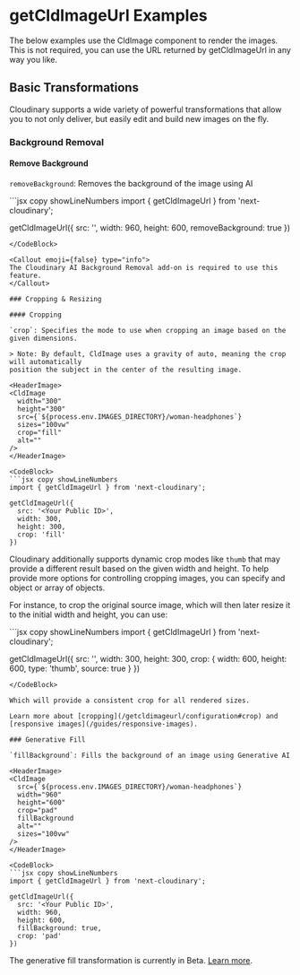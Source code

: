 


<Head>
  <title>getCldImageUrl Examples - Next Cloudinary</title>
  <meta name="og:title" content="getCldImageUrl Examples - Next Cloudinary" />
  <meta name="og:url" content={`https://next.cloudinary.dev/getcldimageurl/examples`} />
</Head>

<OgImage
  title="getCldImageUrl Examples"
  twitterTitle="getCldImageUrl Examples"
/>

# getCldImageUrl Examples

<Callout emoji={false}>
  The below examples use the CldImage component to render the images. This is not required, you can use the URL returned by getCldImageUrl in any way you like.
</Callout>

## Basic Transformations

Cloudinary supports a wide variety of powerful transformations that allow you to
not only deliver, but easily edit and build new images on the fly.

### Background Removal

#### Remove Background

`removeBackground`: Removes the background of the image using AI

<HeaderImage>
  <CldImage
    width="960"
    height="600"
    src={`${process.env.IMAGES_DIRECTORY}/turtle`}
    sizes="100vw"
    removeBackground
    alt=""
  />
</HeaderImage>

<CodeBlock>
  ```jsx copy showLineNumbers
  import { getCldImageUrl } from 'next-cloudinary';

  getCldImageUrl({
    src: '<Your Public ID>',
    width: 960,
    height: 600,
    removeBackground: true
  })
  ```
</CodeBlock>

<Callout emoji={false} type="info">
  The Cloudinary AI Background Removal add-on is required to use this feature.
</Callout>

### Cropping & Resizing

#### Cropping

`crop`: Specifies the mode to use when cropping an image based on the given dimensions.

> Note: By default, CldImage uses a gravity of auto, meaning the crop will automatically
position the subject in the center of the resulting image.

<HeaderImage>
  <CldImage
    width="300"
    height="300"
    src={`${process.env.IMAGES_DIRECTORY}/woman-headphones`}
    sizes="100vw"
    crop="fill"
    alt=""
  />
</HeaderImage>

<CodeBlock>
  ```jsx copy showLineNumbers
  import { getCldImageUrl } from 'next-cloudinary';

  getCldImageUrl({
    src: '<Your Public ID>',
    width: 300,
    height: 300,
    crop: 'fill'
  })
  ```
</CodeBlock>

Cloudinary additionally supports dynamic crop modes like `thumb` that
may provide a different result based on the given width and height. To
help provide more options for controlling cropping images, you can specify
and object or array of objects.

For instance, to crop the original source image, which will then later
resize it to the initial width and height, you can use:

<HeaderImage>
  <CldImage
    width="300"
    height="300"
    src={`${process.env.IMAGES_DIRECTORY}/woman-headphones`}
    sizes="100vw"
    crop={{
      width: 600,
      height: 600,
      type: 'thumb',
      source: true
    }}
    alt=""
  />
</HeaderImage>

<CodeBlock>
  ```jsx copy showLineNumbers
  import { getCldImageUrl } from 'next-cloudinary';

  getCldImageUrl({
    src: '<Your Public ID>',
    width: 300,
    height: 300,
    crop: {
      width: 600,
      height: 600,
      type: 'thumb',
      source: true
    }
  })
  ```
</CodeBlock>

Which will provide a consistent crop for all rendered sizes.

Learn more about [cropping](/getcldimageurl/configuration#crop) and [responsive images](/guides/responsive-images).

### Generative Fill

`fillBackground`: Fills the background of an image using Generative AI

<HeaderImage>
  <CldImage
    src={`${process.env.IMAGES_DIRECTORY}/woman-headphones`}
    width="960"
    height="600"
    crop="pad"
    fillBackground
    alt=""
    sizes="100vw"
  />
</HeaderImage>

<CodeBlock>
  ```jsx copy showLineNumbers
  import { getCldImageUrl } from 'next-cloudinary';

  getCldImageUrl({
    src: '<Your Public ID>',
    width: 960,
    height: 600,
    fillBackground: true,
    crop: 'pad'
  })
  ```
</CodeBlock>

<Callout emoji={false}>
  The generative fill transformation is currently in Beta. <a href="https://cloudinary.com/documentation/transformation_reference#b_gen_fill">Learn more</a>.
</Callout>